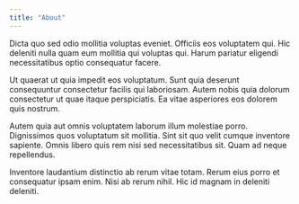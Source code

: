 ```yaml
---
title: "About"
---
```


Dicta quo sed odio mollitia voluptas eveniet. Officiis eos voluptatem qui. Hic deleniti nulla quam eum mollitia qui voluptas qui. Harum pariatur eligendi necessitatibus optio consequatur facere.

Ut quaerat ut quia impedit eos voluptatum. Sunt quia deserunt consequuntur consectetur facilis qui laboriosam. Autem nobis quia dolorum consectetur ut quae itaque perspiciatis. Ea vitae asperiores eos dolorem quis nostrum.

Autem quia aut omnis voluptatem laborum illum molestiae porro. Dignissimos quos voluptatum sit mollitia. Sint sit quo velit cumque inventore sapiente. Omnis libero quis rem nisi sed necessitatibus sit. Quam ad neque repellendus.

Inventore laudantium distinctio ab rerum vitae totam. Rerum eius porro et consequatur ipsam enim. Nisi ab rerum nihil. Hic id magnam in deleniti deleniti.